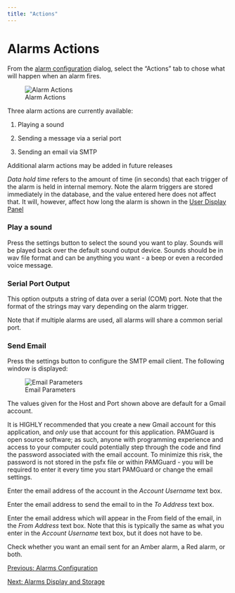 ```yaml
---
title: "Actions"
---
```

Alarms Actions
==============

  

From the [alarm configuration](Alarms_Configuration.html) dialog, select the "Actions" tab to chose what will happen when an alarm fires.

  
![Alarm Actions](./images/AlarmActions2.png)  
  

Three alarm actions are currently available:

1.  Playing a sound
    
2.  Sending a message via a serial port
    
3.  Sending an email via SMTP
    

Additional alarm actions may be added in future releases

_Data hold time_ refers to the amount of time (in seconds) that each trigger of the alarm is held in internal memory. Note the alarm triggers are stored immediately in the database, and the value entered here does not affect that. It will, however, affect how long the alarm is shown in the [User Display Panel](Alarms_Display.html)

  

### Play a sound

Press the settings button to select the sound you want to play. Sounds will be played back over the default sound output device. Sounds should be in wav file format and can be anything you want - a beep or even a recorded voice message.

  

### Serial Port Output

This option outputs a string of data over a serial (COM) port. Note that the format of the strings may vary depending on the alarm trigger.

Note that if multiple alarms are used, all alarms will share a common serial port.

  

### Send Email

Press the settings button to configure the SMTP email client. The following window is displayed:

![Email Parameters](./images/AlarmEmailParams.PNG)  
  

The values given for the Host and Port shown above are default for a Gmail account.

It is HIGHLY recommended that you create a new Gmail account for this application, and _only_ use that account for this application. PAMGuard is open source software; as such, anyone with programming experience and access to your computer could potentially step through the code and find the password associated with the email account. To minimize this risk, the password is not stored in the psfx file or within PAMGuard - you will be required to enter it every time you start PAMGuard or change the email settings.

Enter the email address of the account in the _Account Username_ text box.

Enter the email address to send the email to in the _To Address_ text box.

Enter the email address which will appear in the From field of the email, in the _From Address_ text box. Note that this is typically the same as what you enter in the _Account Username_ text box, but it does not have to be.

Check whether you want an email sent for an Amber alarm, a Red alarm, or both.

  
  

[Previous: Alarms Configuration](Alarms_Configuration.html)

[Next: Alarms Display and Storage](Alarms_Display.html)
